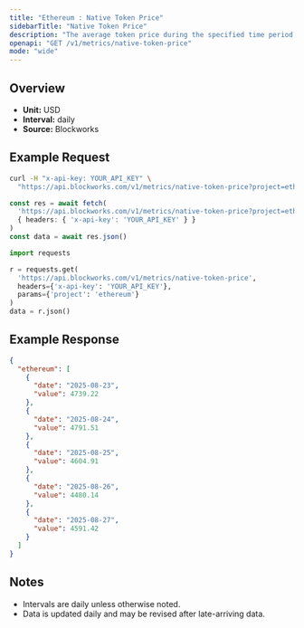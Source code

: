 ```yaml
---
title: "Ethereum : Native Token Price"
sidebarTitle: "Native Token Price"
description: "The average token price during the specified time period for the native asset of that chain."
openapi: "GET /v1/metrics/native-token-price"
mode: "wide"
---
```


## Overview

- **Unit:** USD
- **Interval:** daily
- **Source:** Blockworks

## Example Request

<CodeGroup>

```bash cURL
curl -H "x-api-key: YOUR_API_KEY" \
  "https://api.blockworks.com/v1/metrics/native-token-price?project=ethereum"
```

```typescript TypeScript
const res = await fetch(
  'https://api.blockworks.com/v1/metrics/native-token-price?project=ethereum',
  { headers: { 'x-api-key': 'YOUR_API_KEY' } }
)
const data = await res.json()
```

```python Python
import requests

r = requests.get(
  'https://api.blockworks.com/v1/metrics/native-token-price',
  headers={'x-api-key': 'YOUR_API_KEY'},
  params={'project': 'ethereum'}
)
data = r.json()
```

</CodeGroup>

## Example Response

```json
{
  "ethereum": [
    {
      "date": "2025-08-23",
      "value": 4739.22
    },
    {
      "date": "2025-08-24",
      "value": 4791.51
    },
    {
      "date": "2025-08-25",
      "value": 4604.91
    },
    {
      "date": "2025-08-26",
      "value": 4480.14
    },
    {
      "date": "2025-08-27",
      "value": 4591.42
    }
  ]
}
```

## Notes
- Intervals are daily unless otherwise noted.
- Data is updated daily and may be revised after late-arriving data.
